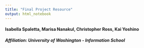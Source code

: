 ```yaml
---
title: "Final Project Resource"
output: html_notebook
---
```


#### Isabella Spaletta, Marisa Nanakul, Christopher Ross, Kai Yoshino
##### Affiliation: University of Washington - Information School
